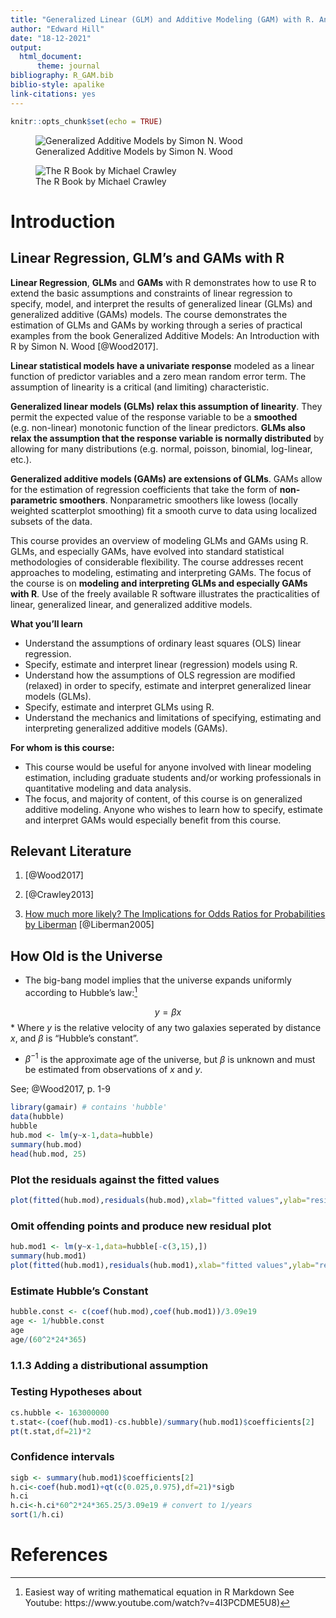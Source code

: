 ```yaml
---
title: "Generalized Linear (GLM) and Additive Modeling (GAM) with R. An Online       Course Presented by Geoffrey S. Hubona"
author: "Edward Hill"
date: "18-12-2021"
output: 
  html_document:
      theme: journal
bibliography: R_GAM.bib
biblio-style: apalike
link-citations: yes
---
```


```r
knitr::opts_chunk$set(echo = TRUE)
```

![Generalized Additive Models by Simon N. Wood](https://github.com/EdwardHill15/Udemy_GAM/blob/main/Wood.jpg?raw=true)

![The R Book by Michael Crawley](https://github.com/EdwardHill15/Udemy_GAM/blob/main/Crawley.jpg?raw=true)

# Introduction

## Linear Regression, GLM's and GAMs with R

**Linear Regression**, **GLMs** and **GAMs** with R demonstrates how to use R to extend the basic assumptions and constraints of linear regression to specify, model, and interpret the results of generalized linear (GLMs) and generalized additive (GAMs) models. The course demonstrates the estimation of GLMs and GAMs by working through a series of practical examples from the book Generalized Additive Models: An Introduction with R by Simon N. Wood [@Wood2017]. 

**Linear statistical models have a univariate response** modeled as a linear function of predictor variables and a zero mean random error term. The assumption of linearity is a critical (and limiting) characteristic. 

**Generalized linear models (GLMs) relax this assumption of linearity**. They permit the expected value of the response variable to be a **smoothed** (e.g. non-linear) monotonic function of the linear predictors. **GLMs also relax the assumption that the response variable is normally distributed** by allowing for many distributions (e.g. normal, poisson, binomial, log-linear, etc.). 

**Generalized additive models (GAMs) are extensions of GLMs**. GAMs allow for the estimation of regression coefficients that take the form of **non-parametric smoothers**. Nonparametric smoothers like lowess (locally weighted scatterplot smoothing) fit a smooth curve to data using localized subsets of the data. 

This course provides an overview of modeling GLMs and GAMs using R. GLMs, and especially GAMs, have evolved into standard statistical methodologies of considerable flexibility. The course addresses recent approaches to modeling, estimating and interpreting GAMs. The focus of the course is on **modeling and interpreting GLMs and especially GAMs with R**. Use of the freely available R software illustrates the practicalities of linear, generalized linear, and generalized additive models.

**What you'll learn**

* Understand the assumptions of ordinary least squares (OLS) linear regression.
* Specify, estimate and interpret linear (regression) models using R.
* Understand how the assumptions of OLS regression are modified (relaxed) in order to specify, estimate and interpret generalized linear models (GLMs).
* Specify, estimate and interpret GLMs using R.
* Understand the mechanics and limitations of specifying, estimating and interpreting generalized additive models (GAMs).

**For whom is this course:**

* This course would be useful for anyone involved with linear modeling estimation, including graduate students and/or working professionals in quantitative modeling and data analysis.
* The focus, and majority of content, of this course is on generalized additive modeling. Anyone who wishes to learn how to specify, estimate and interpret GAMs would especially benefit from this course.

## Relevant Literature

1. [@Wood2017]

2. [@Crawley2013]

3. [How much more likely? The Implications for Odds Ratios for Probabilities by Liberman](https://github.com/EdwardHill15/Udemy_GAM/blob/main/Linear%20Regression%20GLMs%20and%20GAMs%20with%20R/other%20documentation/liberman_2005_OR_paper_AJE.PDF)
[@Liberman2005]

## How Old is the Universe

* The big-bang model implies that the universe expands uniformly according to Hubble's law:[^note1] 

$$
y = \beta x
$$
* Where $y$ is the relative velocity of any two galaxies seperated by distance $x$, and $\beta$ is "Hubble's constant". 

* $\beta^{-1}$ is the approximate age of the universe, but $\beta$ is unknown and must be estimated from observations of $x$ and $y$. 

See; @Wood2017, p. 1-9

```r
library(gamair) # contains 'hubble'
data(hubble)
hubble
hub.mod <- lm(y~x-1,data=hubble)
summary(hub.mod)
head(hub.mod, 25)
```

### Plot the residuals against the fitted values

```r
plot(fitted(hub.mod),residuals(hub.mod),xlab="fitted values",ylab="residuals")
```

### Omit offending points and produce new residual plot
```r
hub.mod1 <- lm(y~x-1,data=hubble[-c(3,15),])
summary(hub.mod1)
plot(fitted(hub.mod1),residuals(hub.mod1),xlab="fitted values",ylab="residuals")
```

### Estimate Hubble's Constant

```r
hubble.const <- c(coef(hub.mod),coef(hub.mod1))/3.09e19
age <- 1/hubble.const
age
age/(60^2*24*365)
```

### 1.1.3 Adding a distributional assumption

### Testing Hypotheses about \beta

```r
cs.hubble <- 163000000
t.stat<-(coef(hub.mod1)-cs.hubble)/summary(hub.mod1)$coefficients[2]
pt(t.stat,df=21)*2
```


### Confidence intervals

```r
sigb <- summary(hub.mod1)$coefficients[2]
h.ci<-coef(hub.mod1)+qt(c(0.025,0.975),df=21)*sigb
h.ci
h.ci<-h.ci*60^2*24*365.25/3.09e19 # convert to 1/years
sort(1/h.ci)
```


[^note1]: Easiest way of writing mathematical equation in R Markdown  See Youtube: https://www.youtube.com/watch?v=4I3PCDME5U8)


# References